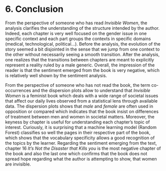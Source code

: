 # 6. Conclusion

From the perspective of someone who has read *Invisible Women*, the analysis clarifies the understanding of the structure intended by the author. Indeed, each chapter is very well focused on the gender issue in one specific context and each part groups the contexts in specific domains (medical, technological, political...). Before the analysis, the evolution of the story seemed a bit disjointed in the sense that we jump from one context to the other without necessarily seeing a smooth transition. After the analysis, one realizes that the transitions between chapters are meant to explicitly represent a reality ruled by a male generic. Overall, the impression of the reader is that the sentiment emerged from the book is very negative, which is relatively well shown by the sentiment analysis. 

From the perspective of someone who has not read the book, the term co-occurrences and the dispersion plots allow to understand that *Invisible Women* is a feminist book which deals with a wide range of societal issues that affect our daily lives observed from a statistical lens through available data. The dispersion plots shows that *male* and *female* are often used in opposition or compared which indicates that the book insist on differences of treatment between men and women in societal matters. Moreover, the keyness by chapter is useful for understanding each chapter's topic of interest. Curiously, it is surprising that a machine learning model (Random Forest) classifies so well the pages in their respective part of the book, which shows that the vocabulary specificity allows a good recognition of the topics by the learner. Regarding the sentiment emerging from the text, chapter 16 *It's Not the Disaster that Kills you* is the most negative chapter of the book and also the last one which confirms that the book does not spread hope regarding what the author is attempting to show, that women are invisible. 